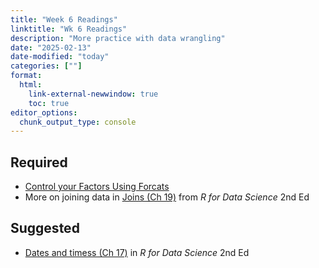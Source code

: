 ```yaml
---
title: "Week 6 Readings"
linktitle: "Wk 6 Readings"
description: "More practice with data wrangling"
date: "2025-02-13"
date-modified: "today"
categories: [""]
format: 
  html:
    link-external-newwindow: true
    toc: true
editor_options: 
  chunk_output_type: console
---
```



## Required

- [Control your Factors Using Forcats](https://sciencificity-blog.netlify.app/posts/2021-01-30-control-your-factors-with-forcats/)
- More on joining data in [Joins (Ch 19)](https://r4ds.hadley.nz/joins.html) from *R for Data Science* 2nd Ed

## Suggested


- [Dates and timess (Ch 17)](https://r4ds.hadley.nz/datetimes.html) in *R for Data Science* 2nd Ed

